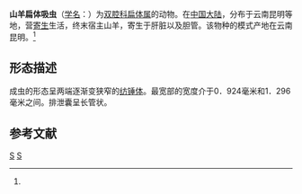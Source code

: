 {{Speciesbox
| taxon = Platynosomum capranum
| binomial_authority = (Ku, 1957)<ref name='id9950'>{{cite web| url =http://www.bioinfo.cn/db05/BjdwSpecies.php?action=view&id=9950| title =山羊扁体吸虫| work =《中国动物物种编目数据库》| publisher =中国科学院微生物研究所| author =中国科学院动物研究所| accessdate =2009-04-16| deadurl =yes| archiveurl =https://web.archive.org/web/20160305061709/http://www.bioinfo.cn/db05/BjdwSpecies.php?action=view&id=9950| archivedate =2016-03-05}}</ref>
}}

'''山羊扁体吸虫'''（[[学名|学名]]：{{lang|la|''Platynosomum capranum''}}）为[[双腔科|双腔科]][[扁体属|扁体属]]的动物。在[[中国大陆|中国大陆]]，分布于云南昆明等地，营[[寄生|寄生]]生活，终末宿主山羊，寄生于肝脏以及胆管。该物种的模式产地在云南昆明。<ref name='id9950'/>

== 形态描述 ==
成虫的形态呈两端逐渐变狭窄的[[纺锤体|纺锤体]]。最宽部的宽度介于0．924毫米和1．296毫米之间。排泄囊呈长管状。

== 参考文献 ==
{{reflist}}

{{吸虫小作品}}

{{Taxonbar}}
[[Category:1957年描述的动物|S]]
[[Category:扁体属|S]]
